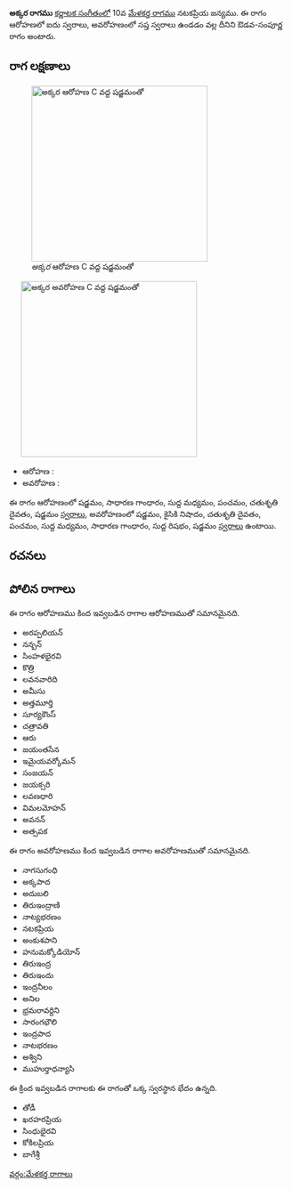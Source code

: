 {{Infobox ragam
	| name          	= అక్కర
	| synonym	    	= 
	| mela          	= 
	| chakra        	= 
	| janaka        	= 
	| type          	= ఔడవ-సంపూర్ణ
	| arohanam      	= {{svaraC|S|G2|M1|P|D2|S'}} 
	| avarohanam    	= {{svaraC|S'|N2|D2|P|M1|G2|R1|S}}
	| jeeva         	=
	| chhaya        	=
	| nyasa         	=
	| vishesha      	= 
	| equivalent  		= 
}}
{{కర్ణాటక సంగీత రాగాలు}}
'''అక్కర రాగము''' [[కర్ణాటక సంగీతం]]లో 10వ [[మేళకర్త రాగము]] నటకప్రియ జన్యము.  ఈ రాగం ఆరోహణలో ఐదు స్వరాలు, అవరోహణంలో సప్త స్వరాలు ఉండడం వల్ల దీనిని ఔడవ-సంపూర్ణ రాగం అంటారు.


==రాగ లక్షణాలు==
[[Image:akkara_ar_kb2wiki.png|thumb|right|316px|''అక్కర'' ఆరోహణ C వద్ద షడ్జమంతో]]
	[[Image:akkara_av_kb2wiki.png|thumb|right|316px|''అక్కర'' అవరోహణ C వద్ద షడ్జమంతో]]

* ఆరోహణ : {{svaraC|S|G2|M1|P|D2|S'}} 
* అవరోహణ : {{svaraC|S'|N2|D2|P|M1|G2|R1|S}}

ఈ రాగం ఆరోహణంలో షడ్జమం, సాధారణ  గాంధారం, సుద్ద మధ్యమం, పంచమం, చతుశృతి దైవతం, షడ్జమం [[స్వరాలు]], అవరోహణంలో షడ్జమం, కైసికి నిషాదం, చతుశృతి దైవతం, పంచమం, సుద్ద మధ్యమం, సాధారణ  గాంధారం, సుద్ద  రిషభం, షడ్జమం [[స్వరాలు]] ఉంటాయి.

==రచనలు==



==పోలిన రాగాలు==
ఈ రాగం ఆరోహణము కింద ఇవ్వబడిన రాగాల ఆరోహణముతో సమానమైనది.
* అరప్పలియన్
* నన్బన్
* సింహళభైరవి
* కొత్రి
* లవనవారిది
* అమీసు
* అత్తమూర్తి
* సూర్యకౌంస్
* చత్రావతి
* ఆరు
* జయంతసేన
* ఇమైయవర్కోమన్
* సంజయన్
* జయక్సరి
*  లవణధారి
* విమలమోహన్
* అవనన్
* అత్సపక

ఈ రాగం అవరోహణము కింద ఇవ్వబడిన రాగాల అవరోహణముతో సమానమైనది.
* నాగసుగంధి
* అక్కపాద
* అదుబలి
* తిరుఇంద్రాణి
* నాట్యభరణం
* నటకప్రియ
* అంకుశపాని
* హనుమక్కోడియోన్
* తిరుఇంద్ర
* తిరుఇందు
* ఇంద్రనీలం
* అనిల
* భ్రమరావర్దిని
* సారంగభౌలి
* ఇంద్రపాద
* నాటభరణం
* అశ్విని
* ముహుర్తాధన్యాసి

ఈ క్రింద ఇవ్వబడిన రాగాలకు ఈ రాగంతో ఒక్క స్వరస్థాన భేదం ఉన్నది.
* తోడీ
* ఖరహరప్రియ
* సింధుభైరవి
* కోకిలప్రియ
* బాగేశ్రీ



[[వర్గం:మేళకర్త రాగాలు]]